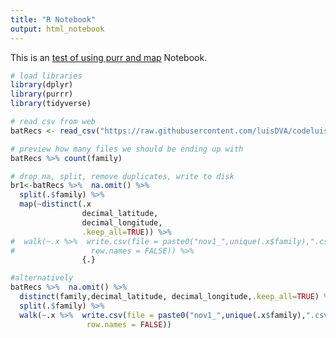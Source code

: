 ```yaml
---
title: "R Notebook"
output: html_notebook
---
```


This is an [test of using purr and map](http://luisdva.github.io/rstats/export-iteratively/?utm_content=buffer54d95&utm_medium=social&utm_source=twitter.com&utm_campaign=buffer) Notebook.

```r
# load libraries
library(dplyr)
library(purrr)
library(tidyverse)

# read csv from web
batRecs <- read_csv("https://raw.githubusercontent.com/luisDVA/codeluis/master/batRecords.csv")

# preview how many files we should be ending up with
batRecs %>% count(family)

# drop na, split, remove duplicates, write to disk
br1<-batRecs %>%  na.omit() %>% 
  split(.$family) %>% 
  map(~distinct(.x
                decimal_latitude,
                decimal_longitude,
                .keep_all=TRUE)) %>% 
#  walk(~.x %>%  write.csv(file = paste0("nov1_",unique(.x$family),".csv"),
#                 row.names = FALSE)) %>% 
                {.}

#alternatively
batRecs %>%  na.omit() %>% 
  distinct(family,decimal_latitude, decimal_longitude,.keep_all=TRUE) %>% 
  split(.$family) %>% 
  walk(~.x %>%  write.csv(file = paste0("nov1_",unique(.x$family),".csv"),
                 row.names = FALSE))
  
```
